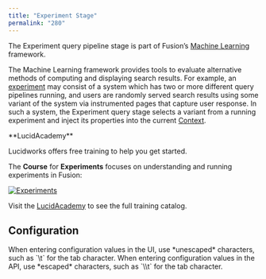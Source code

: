 ```yaml
---
title: "Experiment Stage"
permalink: "280"
---
```


The Experiment query pipeline stage is part of Fusion’s [Machine Learning](/fusion-ai/4.2/495/machine-learning) framework.

The Machine Learning framework provides tools to evaluate alternative methods of computing and displaying search results. For example, an [experiment](/fusion-ai/4.2/460/experiments) may consist of a system which has two or more different query pipelines running, and users are randomly served search results using some variant of the system via instrumented pages that capture user response. In such a system, the Experiment query stage selects a variant from a running experiment and inject its properties into the current [Context](/fusion-pipeline-javadocs/4.2/?com/lucidworks/apollo/common/pipeline/Context.html).

<Note>
**LucidAcademy**

Lucidworks offers free training to help you get started.

The **Course** for **Experiments** focuses on understanding and running experiments in Fusion:

[<Frame>![Experiments](/assets/images/training-covers/experiments.jpeg)</Frame>](https://academy.lucidworks.com/experiments-course)

Visit the [LucidAcademy](https://academy.lucidworks.com) to see the full training catalog.
</Note>

## Configuration

<Tip>
When entering configuration values in the UI, use *unescaped* characters, such as `\t` for the tab character. When entering configuration values in the API, use *escaped* characters, such as `\\t` for the tab character.
</Tip>


<SchemaParamFields schema={schema}/>

